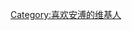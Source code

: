 {{Userbox
  |border-c = #FFFFFF
  |border-s = 1
  |id-c     = #FFFFFF
  |id-s     = 15
  |id-fc    = #000000
  |info-c   = #FFE4E1
  |info-s   = 10
  |info-fc  = #404040
  |id       = [[File:真的可以一直可愛吧焦安溥 (张悬) (4) (cropped).jpg|50px]]
  |info     = 这位用户是[[安溥]]的歌迷，<br> 与你握手。
}}

<includeonly>[[Category:喜欢安溥的维基人]]</includeonly>